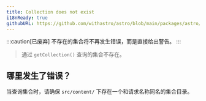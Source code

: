 ```yaml
---
title: Collection does not exist
i18nReady: true
githubURL: https://github.com/withastro/astro/blob/main/packages/astro/src/core/errors/errors-data.ts
---
```


:::caution[已废弃]
不存在的集合将不再发生错误，而是直接给出警告。
:::

> 通过 `getCollection()` 查询的集合不存在。

## 哪里发生了错误？

当查询集合时，请确保 `src/content/` 下存在一个和请求名称同名的集合目录。
